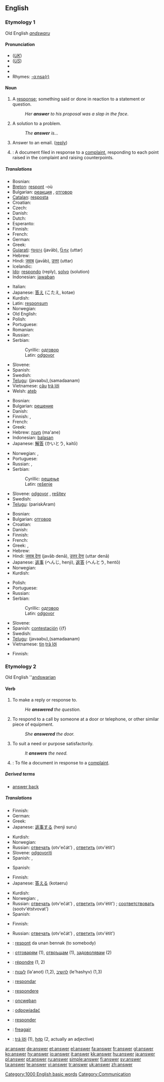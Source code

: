 ==English==
{{rank|written|arms|across|446|answer|early|saying|talk}}

===Etymology 1===
Old English ''[[andswaru]]''

====Pronunciation====
*(''[[Received Pronunciation|UK]]'') {{IPA|/ˈɑːnsə/}}
*(''[[General American|US]]'') {{IPA|/ˈænsɚ/}}
*{{audio|en-gb-answer.ogg|Audio (RP)}}
*{{audio|en-us-answer.ogg|Audio (US)}}
*Rhymes: [[Rhymes:English:-ɑːnsə(r)|-ɑːnsə(r)]]

====Noun====
{{en-noun}}

# A [[response]]; something said or done in reaction to a statement or question.
#: ''Her '''answer''' to his proposal was a slap in the face''.
# A solution to a problem.
#:''The '''answer''' is...''
# Answer to an email. ([[reply]])
# {{law}}: A document filed in response to a [[complaint]], responding to each point raised in the complaint and raising counterpoints.

=====Translations=====
{{trans-top|response}}
* Bosnian: {{t-|bs|odgovor|m}}
*[[Breton]]: [[respont]] {{m}} -où
*Bulgarian: [[реакция]] {{f}}, [[отговор]] {{m}}
*[[Catalan]]: [[resposta]] {{f}}
* Croatian: {{t-|hr|odgovor|m}}
* Czech: {{t-|cs|odpověď|f}}
* Danish: {{t-|da|svar|n}}
* Dutch: {{t+|nl|antwoord|n}}
* Esperanto: {{t-|eo|respondo|xs=Esperanto}}
* Finnish: {{t|fi|vastaus}}
* French: {{t+|fr|réponse|f}}
* German: {{t+|de|Antwort|f}}
*Greek: {{t+|el|απάντηση|f|tr=apántisi}}
*[[Gujarati]]: [[જવાબ]] (javāb), [[ઉત્તર]] (uttar)
* Hebrew: {{t+|he|תשובה|f|tr=tshuva}}
*Hindi: [[जवाब]] (javāb), [[उत्तर]] (uttar)
* Icelandic: {{t+|is|svar|n}}
*[[Ido]]: [[respondo]] (reply), [[solvo]] (solution)
*Indonesian: [[jawab]]an
{{trans-mid}}
* Italian: {{t+|it|risposta|f}}
*Japanese: [[答え]] (こたえ, kotae)
*Kurdish: {{KUchar|[[وه‌ڵام]]}}
*Latin: [[responsum]] {{n}}
* Norwegian: {{t+|no|svar|n}}
* Old English: {{t-|ang|gegncwide|m|alt=ġeġncwide|xs=Old English}}
* Polish: {{t|pl|odpowiedź|f}}
* Portuguese: {{t+|pt|resposta|f}}
* Romanian: {{t|ro|răspuns|n}}
* Russian: {{t+|ru|ответ|m|tr=otv'ét}}
*Serbian:
*:Cyrillic: [[одговор#Serbian|одговор]] {{m}}
*:Latin: [[odgovor#Serbian|odgovor]] {{m}}
* Slovene: {{t+|sl|odgovor|m}}
* Spanish: {{t-|es|respuesta|f}}
* Swedish: {{t+|sv|svar|n}}
*[[Telugu]]: (javaabu){{t|te|జవాబు}},(samadaanam){{t|te|సమాధానం}}
*Vietnamese: [[câu]] [[trả lời]]
*Welsh: [[ateb]]
{{trans-bottom}}

{{trans-top|solution}}
* Bosnian: {{t-|bs|rješenje|n}}
*Bulgarian: [[решение]] {{n}}
* Danish: {{t-|da|svar|n}}
* Finnish: {{t|fi|ratkaisu}}, {{t|fi|vastaus}}
* French: {{t+|fr|solution}}
*Greek: {{t|el|λύση|f|tr=lýsi}}
*Hebrew: [[מענה]] (ma'ane) {{m}}
*Indonesian: [[balas]]an
*Japanese: [[解答]] (かいとう, kaitō)
{{trans-mid}}
* Norwegian: {{t+|no|svar|n}}, {{t|no|løsning|m}}
* Portuguese: {{t+|pt|resposta|f}}
* Russian: {{t|ru|решение|n|tr=r'ešénije}}, {{t+|ru|ответ|m|tr=otv'ét}}
*Serbian:
*:Cyrillic: [[решење#Serbian|решење]] {{n}}
*:Latin: [[rešenje#Serbian|rešenje]] {{n}}
*Slovene: [[odgovor]] {{m}}, [[rešitev]] {{f}}
* Swedish: {{t+|sv|svar|n}}
*[[Telugu]]: (pariskAram){{t|te|పరిష్కారం}}
{{trans-bottom}}

{{trans-top|reply to e-mail}}
* Bosnian: {{t-|bs|odgovor|m}}
*Bulgarian: [[отговор]]
* Croatian: {{t-|hr|odgovor|m}}
* Danish: {{t-|da|svar|n}}
* Finnish: {{t|fi|vastaus}}
* French: {{t+|fr|réponse}}
*Greek: {{t+|el|απάντηση|f|tr=apántisi}}, {{t|el|απόκριση|f|tr=apókrisi}}
* Hebrew: {{t+|he|תשובה|f|tr=tshuva}}
*Hindi: [[जवाब देना]] (javāb denā), [[उत्तर देना]] (uttar denā)
*Japanese: [[返事]] (へんじ, henji), [[返答]] (へんとう, hentō)
* Norwegian: {{t+|no|svar|n}}
*Kurdish: {{KUchar|[[وه‌ڵام]]}}
{{trans-mid}}
* Polish: {{t|pl|odpowiedź|f}}
* Portuguese: {{t+|pt|resposta|f}}
* Russian: {{t+|ru|ответ|m|tr=otv'ét}}
*Serbian:
*:Cyrillic: [[одговор#Serbian|одговор]] {{m}}
*:Latin: [[odgovor#Serbian|odgovor]] {{m}}
* Slovene: {{t+|sl|odgovor|m}}
*Spanish: [[contestación]] {{f}
* Swedish: {{t+|sv|svar|n}}
*[[Telugu]]: (javaabu){{t|te|జవాబు}},(samadaanam){{t|te|సమాధానం}}
*Vietnamese: [[Tin#Vietnamese|tin]] [[trả lời]]
{{trans-bottom}}

{{trans-top|document filed in response to a complaint}}
* Finnish: {{t|fi|vastine}}
{{trans-mid}}
{{trans-bottom}}

===Etymology 2===
Old English ''[[andswarian]]

====Verb====
{{en-verb}}

# To make a reply or response to.
#: ''He '''answered''' the question.''
# To respond to a call by someone at a door or telephone, or other similar piece of equipment.
#: ''She '''answered''' the door.''<!-- This meaning is not the same as nº1. Many learners of English have problems understanding how one can answer a door, as a door does not talk -->
# To suit a need or purpose satisfactorily.
#: ''It '''answers''' the need.''
# {{law}}: To file a document in response to a [[complaint]].

=====Derived terms=====
*[[answer back]]

=====Translations=====
{{trans-top|to make a reply or response to}}
* Finnish: {{t+|fi|vastata}}
* German: {{t+|de|antworten}}
*Greek: {{t|el|απαντώ||tr=apantó}}
*Japanese: [[返事する]] (henji suru)
{{trans-mid}}
*Kurdish: {{KUchar|[[وه‌ڵام]]}}
* Norwegian: {{t+|no|svare}}
*Russian: [[отвечать]] (otv'ečát') {{impf}}, [[ответить]] (otv'étit') {{pf}}
*Slovene: [[odgovoriti]]
*Spanish: {{t+|es|responder}}, {{t-|es|contestar}}
{{trans-bottom}}

{{trans-top|to respond to a call}}
{{trans-mid}}
*Spanish: {{t-|es|contestar}}
{{trans-bottom}}

{{trans-top|to suit a need or purpose satisfactorily}}
* Finnish: {{t+|fi|vastata}}
*Japanese: [[答える]] (kotaeru)
{{trans-mid}}
*Kurdish: {{KUchar|[[جێ به‌جێ]]}}
* Norwegian: {{t|no|oppfylle}}, {{t|no|tilfredsstille}}
*Russian: [[отвечать]] (otv'ečát') {{impf}}, [[ответить]] (otv'étit') {{pf}}; [[соответствовать]] (sootv'étstvovat') {{pf}}
*Spanish: {{t+|es|servir}}
{{trans-bottom}}

{{trans-top|law: to file a response to a complaint}}
* Finnish: {{t+|fi|vastata}}
{{trans-mid}}
*Russian: [[отвечать]] (otv'ečát') {{impf}}, [[ответить]] (otv'étit') {{pf}}
{{trans-bottom}}

{{checktrans-top}}
*{{ttbc|Breton}}: [[respont]] da unan bennak (to somebody)
*{{ttbc|Bulgarian}}: [[отговарям]] (1), [[отвръщам]] (1), [[задоволявам]] (2)
*{{ttbc|French}}: [[répondre]] (1, 2)
*{{ttbc|Hebrew}}: [[לענות]] (la'anot) (1,2), [[להשיב]] (le'hashyv) (1,3)
*{{ttbc|Ido}}: [[respondar]]
*{{ttbc|Latin}}: [[respondere]]
{{trans-mid}}
*{{ttbc|Old English}}: [[oncweþan]]
*{{ttbc|Polish}}: [[odpowiadać]]
*{{ttbc|Portuguese}}: [[responder]]
*{{ttbc|Scottish Gaelic}}: [[freagair]]
*{{ttbc|Vietnamese}}: [[trả lời]] (1), [[hợp]] (2, actually an adjective)
{{trans-bottom}}

[[Category:1000 English basic words]]
[[Category:Communication]]

[[ar:answer]]
[[de:answer]]
[[et:answer]]
[[el:answer]]
[[fa:answer]]
[[fr:answer]]
[[gl:answer]]
[[ko:answer]]
[[hy:answer]]
[[io:answer]]
[[it:answer]]
[[kk:answer]]
[[hu:answer]]
[[ja:answer]]
[[pl:answer]]
[[pt:answer]]
[[ru:answer]]
[[simple:answer]]
[[fi:answer]]
[[sv:answer]]
[[ta:answer]]
[[te:answer]]
[[vi:answer]]
[[tr:answer]]
[[uk:answer]]
[[zh:answer]]